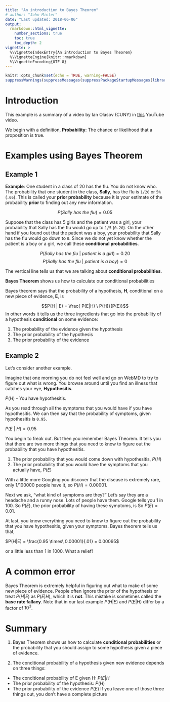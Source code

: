 ```yaml
---
title: "An introduction to Bayes Theorem"
# author: "John Minter"
date: "Last updated: 2018-06-06"
output:
  rmarkdown::html_vignette:
    number_sections: true
    toc: true
    toc_depth: 2
vignette: >
  %\VignetteIndexEntry{An introduction to Bayes Theorem}
  %\VignetteEngine{knitr::rmarkdown}
  %\VignetteEncoding{UTF-8}
---
```



```r
knitr::opts_chunk$set(echo = TRUE, warning=FALSE)
suppressWarnings(suppressMessages(suppressPackageStartupMessages(library(ggplot2))))
```
# Introduction

This example is a summary of a video by Ian Olasov (CUNY) in
[this](https://www.youtube.com/watch?v=OqmJhPQYRc8) YouTube video.

We begin with a definition,
**Probability**: The chance or likelihood that a proposition is true.

# Examples using Bayes Theorem

## Example 1

**Example**: One student in a class of 20 has the flu. You do not know
who. The probability that one student in the class, **Sally**, has the
flu is `1/20` or `5%` (`.05`). This is called your **prior probability**
because it is your estimate of the probability **prior** to finding out
any new information.

$$P(Sally \ has \ the \ flu) = 0.05$$

Suppose that the class has 5 girls and the patient was a girl, your
probability that Sally has the flu would go up to `1/5` (`0.20`). On the
other hand if you found out that the patient was a boy, your probability
that Sally has the flu would go down to `0`. Since we do not yet know
whether the patient is a boy or a girl, we call these
**conditional probabilities**.

$$P(Sally \ has \ the \ flu\ |\ patient \ is \ a \ girl) = 0.20$$
$$P(Sally \ has \ the \ flu\ |\ patient \ is \ a \ boy)  = 0 $$

The vertical line tells us that we are talking about
**conditional probabilities**.

**Bayes Theorem** shows us how to calculate our conditional probabilities

Bayes theorem says that the probability of a hypothesis, **H**,
conditional on a new piece of evidence, **E**, is

$$P(H | E) = \frac{ P(E|H) \ P(H)}{P(E)}$$
In other words it tells us the three ingredients that go into the
probability of a hypothesis **conditional** on some evidence:

1. The probability of the evidence given the hypothesis
2. The prior probability of the hypothesis
3. The prior probability of the evidence

## Example 2

Let's consider another example.

Imagine that one morning you do not feel well and go on WebMD to try to
figure out what is wrong. You browse around until you find an illness
that catches your eye, **Hypothesitis**.

$P(H)$ -  You have hypothesitis.

As you read through all the symptoms that you would have if you have
hypothesitis. We can then say that the probability of symptoms,
given hypothesitis is `0.95`.

$P(E \ |\ H) = 0.95$

You begin to freak out. But then you remember Bayes Theorem. It tells
you that there are two more things that you need to know to figure out
the probability that you have hypothesitis.

1. The prior probability that you would come down with hypothesitis,
$P(H)$
2. The prior probability that you would have the symptoms that you
actually have, $P(E)$

With a little more Googling you discover that the disease is extremely
rare, only 1/100000 people have it, so $P(H) = 0.00001$.

Next we ask, "what kind of symptoms are they?" Let's say they are a
headache and a runny nose. Lots of people have them. Google tells you
1 in 100. So $P(E)$, the prior probability of having these symptoms,
is So $P(E) = 0.01$.

At last, you know everything you need to know to figure out the
probability that you have hypothesitis, given your symptoms.
Bayes theorem tells us that,

$P(H|E) = \frac{0.95 \times\ 0.00001}{.01} = 0.00095$

or a little less than 1 in 1000. What a relief!

# A common error

Bayes Theorem is extremely helpful in figuring out what to make of some
new piece of evidence. People often ignore the prior of the hypothesis
or treat $P(H|E)$ as $P(E|H)$, which it is **not**. This mistake is
sometimes called the **base rate fallacy**. Note that in our last
example $P(H|E)$ and $P(E|H)$ differ by a factor of $10^3$. 

# Summary

1. Bayes Theorem shows us how to calculate **conditional probabilities**
or the probability that you should assign to some hypothesis given a
piece of evidence.

2. The conditional probability of a hypothesis given new evidence
depends on three things:
- The conditional probability of E given H: $P(E|H$
- The prior probability of the hypothesis: $P(H)$
- The prior probability of the evidence $P(E)$
If you leave one of those three things out, you don't have a complete
picture


